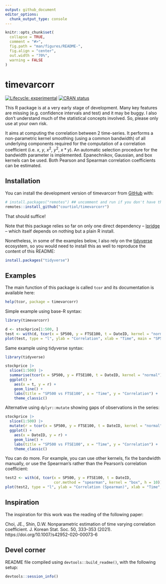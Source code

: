```yaml
---
output: github_document
editor_options: 
  chunk_output_type: console
---
```


<!-- README.md is generated from README.Rmd. Please edit that file -->

```r
knitr::opts_chunk$set(
  collapse = TRUE,
  comment = "#>",
  fig.path = "man/figures/README-",
  fig.align = "center",
  out.width = "70%",
  warning = FALSE
)
```

# timevarcorr

<!-- badges: start -->
[![Lifecycle:
experimental](https://img.shields.io/badge/lifecycle-experimental-orange.svg)](https://www.tidyverse.org/lifecycle/#experimental)
[![CRAN
status](https://www.r-pkg.org/badges/version/fw)](https://CRAN.R-project.org/package=timevarcorr)
<!-- badges: end -->

This R package is at a very early stage of development.
Many key features are missing (e.g. confidence intervals and test) and it may be buggy.
I also don't understand much of the statistical concepts involved.
So, please only use at your own risk.

It aims at computing the correlation between 2 time-series.
It performs a non-parametric kernel smoothing (using a common bandwidth) of all underlying components required for the computation of a correlation coefficient (i.e. $x$, $y$, $x^2$, $y^2$, $x*y$).
An automatic selection procedure for the bandwidth parameter is implemented.
Epanechnikov, Gaussian, and box kernels can be used.
Both Pearson and Spearman correlation coefficients can be estimated.


## Installation

You can install the development version of timevarcorr from [GitHub](https://github.com/) with:

``` r
# install.packages("remotes") ## uncomment and run if you don't have this package installed
remotes::install_github("courtiol/timevarcorr")
```

That should suffice!

Note that this package relies so far on only one direct dependency -- [lpridge](https://github.com/cran/lpridge) -- which itself depends on nothing but a plain R install.

Nonetheless, in some of the examples below, I also rely on the [tidyverse](https://github.com/tidyverse) ecosystem, so you would need to install this as well to reproduce the content of this README:

``` r
install.packages("tidyverse")
```


## Examples

The main function of this package is called `tcor` and its documentation is available here:

```r
help(tcor, package = timevarcorr)
```

Simple example using base-R syntax:

```r
library(timevarcorr)

d <- stockprice[1:500, ]
test <- with(d, tcor(x = SP500, y = FTSE100, t = DateID, kernel = "normal"))
plot(test, type = "l", ylab = "Correlation", xlab = "Time", main = "SP500 vs FTSE100", las = 1)
```

Same example using tidyverse syntax:

```r
library(tidyverse)

stockprice |> 
  slice(1:500) |>
  summarise(tcor(x = SP500, y = FTSE100, t = DateID, kernel = "normal")) |>
  ggplot() +
    aes(x = t, y = r) +
    geom_line() +
    labs(title = "SP500 vs FTSE100", x = "Time", y = "Correlation") +
    theme_classic()
```

Alternative using `dplyr::mutate` showing gaps of observations in the series:

```r
stockprice |> 
  slice(1:500) |>
  mutate(r = tcor(x = SP500, y = FTSE100, t = DateID, kernel = "normal", keep.missing = TRUE)$r) |>
  ggplot() +
    aes(x = DateID, y = r) +
    geom_line() +
    labs(title = "SP500 vs FTSE100", x = "Time", y = "Correlation") +
    theme_classic()
```

You can do more. For example, you can use other kernels, fix the bandwidth manually, or use the Spearman's rather than the Pearson's correlation coefficient:

```r
test2 <- with(d, tcor(x = SP500, y = FTSE100, t = DateID,
                      cor.method = "spearman", kernel = "box", h = 10))
plot(test2, type = "l", ylab = "Correlation (Spearman)", xlab = "Time", las = 1)
```


## Inspiration

The inspiration for this work was the reading of the following paper:

Choi, JE., Shin, D.W. Nonparametric estimation of time varying correlation coefficient. J. Korean Stat. Soc. 50, 333–353 (2021). https://doi.org/10.1007/s42952-020-00073-6


## Devel corner

README file compiled using `devtools::build_readme()`, with the following setup:

```r
devtools::session_info()
```


